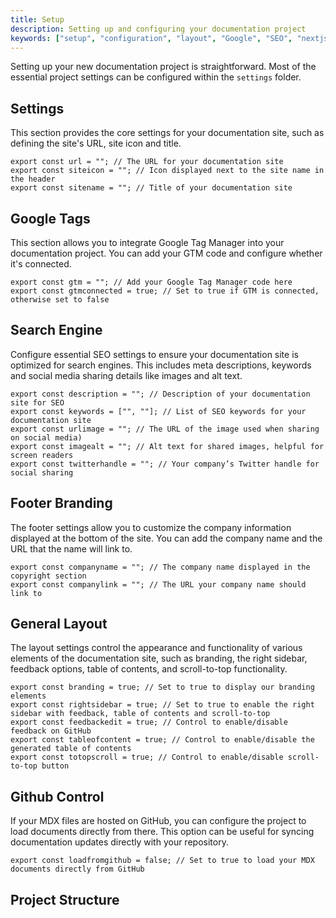 ```yaml
---
title: Setup
description: Setting up and configuring your documentation project
keywords: ["setup", "configuration", "layout", "Google", "SEO", "nextjs", "documents"]
---
```


Setting up your new documentation project is straightforward. Most of the essential project settings can be configured within the `settings` folder.

## Settings

This section provides the core settings for your documentation site, such as defining the site's URL, site icon and title.

  ```tsx showLineNumbers
  export const url = ""; // The URL for your documentation site
  export const siteicon = ""; // Icon displayed next to the site name in the header
  export const sitename = ""; // Title of your documentation site
  ```

## Google Tags

This section allows you to integrate Google Tag Manager into your documentation project. You can add your GTM code and configure whether it's connected.

  ```tsx showLineNumbers
  export const gtm = ""; // Add your Google Tag Manager code here
  export const gtmconnected = true; // Set to true if GTM is connected, otherwise set to false
  ```

## Search Engine

Configure essential SEO settings to ensure your documentation site is optimized for search engines. This includes meta descriptions, keywords and social media sharing details like images and alt text.

  ```tsx showLineNumbers
  export const description = ""; // Description of your documentation site for SEO
  export const keywords = ["", ""]; // List of SEO keywords for your documentation site
  export const urlimage = ""; // The URL of the image used when sharing on social media)
  export const imagealt = ""; // Alt text for shared images, helpful for screen readers
  export const twitterhandle = ""; // Your company’s Twitter handle for social sharing
  ```

## Footer Branding

The footer settings allow you to customize the company information displayed at the bottom of the site. You can add the company name and the URL that the name will link to.

  ```tsx showLineNumbers
  export const companyname = ""; // The company name displayed in the copyright section
  export const companylink = ""; // The URL your company name should link to
  ```

## General Layout

The layout settings control the appearance and functionality of various elements of the documentation site, such as branding, the right sidebar, feedback options, table of contents, and scroll-to-top functionality.

  ```tsx showLineNumbers
  export const branding = true; // Set to true to display our branding elements
  export const rightsidebar = true; // Set to true to enable the right sidebar with feedback, table of contents and scroll-to-top
  export const feedbackedit = true; // Control to enable/disable feedback on GitHub
  export const tableofcontent = true; // Control to enable/disable the generated table of contents
  export const totopscroll = true; // Control to enable/disable scroll-to-top button
  ```

## Github Control

If your MDX files are hosted on GitHub, you can configure the project to load documents directly from there. This option can be useful for syncing documentation updates directly with your repository.

  ```tsx showLineNumbers
  export const loadfromgithub = false; // Set to true to load your MDX documents directly from GitHub
  ```

## Project Structure
<CardGrid>
  <Card
    title="Contributing"
    href="/docs/contributing"
    icon="alignJustify"
    variant="small"
    description="Creating your navigation"
  />
</CardGrid>
